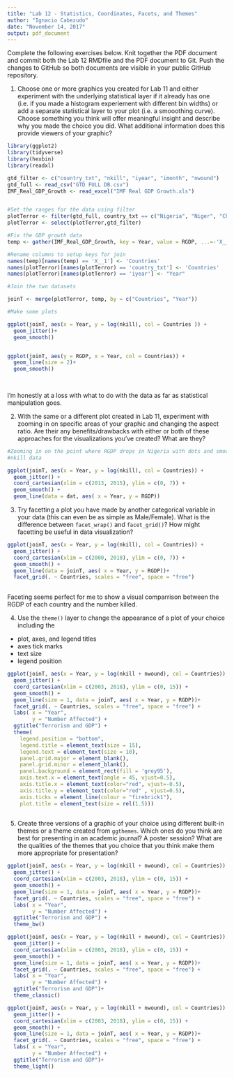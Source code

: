 ```yaml
---
title: "Lab 12 - Statistics, Coordinates, Facets, and Themes"
author: "Ignacio Cabezudo"
date: "November 14, 2017"
output: pdf_document
---
```


Complete the following exercises below. Knit together the PDF document and commit both the Lab 12 RMDfile and the PDF document to Git. Push the changes to GitHub so both documents are visible in your public GitHub repository.

1. Choose one or more graphics you created for Lab 11 and either experiment with the underlying statistical layer if it already has one (i.e. if you made a histogram experiement with different bin widths) or add a separate statistical layer to your plot (i.e. a smooothing curve). Choose something you think will offer meaningful insight and describe why you made the choice you did. What additional information does this provide viewers of your graphic?
```R
library(ggplot2)
library(tidyverse)
library(hexbin)
library(readxl)

gtd_filter <- c("country_txt", "nkill", "iyear", "imonth", "nwound")
gtd_full <- read_csv("GTD FULL DB.csv")
IMF_Real_GDP_Growth <- read_excel("IMF Real GDP Growth.xls")


#Set the ranges for the data using filter
plotTerror <- filter(gtd_full, country_txt == c("Nigeria", "Niger", "Chad", "Cameroon") & iyear > 2000)
plotTerror <- select(plotTerror,gtd_filter)

#Fix the GDP growth data 
temp <- gather(IMF_Real_GDP_Growth, key = Year, value = RGDP, ...=-'X__1')

#Rename columns to setup keys for join
names(temp)[names(temp) == 'X__1'] <- 'Countries'
names(plotTerror)[names(plotTerror) == 'country_txt'] <- 'Countries'
names(plotTerror)[names(plotTerror) == 'iyear'] <- "Year"

#Join the two datasets

joinT <- merge(plotTerror, temp, by = c("Countries", "Year"))

#Make some plots

ggplot(joinT, aes(x = Year, y = log(nkill), col = Countries )) +
  geom_jitter()+
  geom_smooth()


ggplot(joinT, aes(y = RGDP, x = Year, col = Countries)) +
  geom_line(size = 2)+
  geom_smooth()
  
  

```

I'm honestly at a loss with what to do with the data as far as statistical manipulation goes. 

2. With the same or a different plot created in Lab 11, experiment with zooming in on specific areas of your graphic and changing the aspect ratio. Are their any benefits/drawbacks with either or both of these approaches for the visualizations you've created? What are they? 

```R
#Zooming in on the point where RGDP drops in Nigeria with dots and smooth for
#nkill data

ggplot(joinT, aes(x = Year, y = log(nkill), col = Countries)) +
  geom_jitter() +
  coord_cartesian(xlim = c(2013, 2015), ylim = c(0, 7)) +
  geom_smooth() + 
  geom_line(data = dat, aes( x = Year, y = RGDP))


```


3. Try facetting a plot you have made by another categorical variable in your data (this can even be as simple as Male/Female). What is the difference between `facet_wrap()` and `facet_grid()`? How might facetting be useful in data visualization?
```R
ggplot(joinT, aes(x = Year, y = log(nkill), col = Countries)) +
  geom_jitter() +
  coord_cartesian(xlim = c(2000, 2018), ylim = c(0, 7)) +
  geom_smooth() + 
  geom_line(data = joinT, aes( x = Year, y = RGDP))+
  facet_grid(. ~ Countries, scales = "free", space = "free") 
  
```

Faceting seems perfect for me to show a visual comparrison between the RGDP of each country and the number killed. 

4. Use the `theme()` layer to change the appearance of a plot of your choice including the
  * plot, axes, and legend titles
  * axes tick marks
  * text size
  * legend position
  
```R
ggplot(joinT, aes(x = Year, y = log(nkill + nwound), col = Countries)) +
  geom_jitter() +
  coord_cartesian(xlim = c(2003, 2018), ylim = c(0, 15)) +
  geom_smooth() + 
  geom_line(size = 1, data = joinT, aes( x = Year, y = RGDP))+
  facet_grid(. ~ Countries, scales = "free", space = "free") +
  labs( x = "Year", 
        y = "Number Affected") +
  ggtitle("Terrorism and GDP") +
  theme(
    legend.position = "bottom",
    legend.title = element_text(size = 15),
    legend.text = element_text(size = 10),
    panel.grid.major = element_blank(),
    panel.grid.minor = element_blank(),
    panel.background = element_rect(fill = 'grey95'),
    axis.text.x = element_text(angle = 45, vjust=0.5),
    axis.title.x = element_text(color="red", vjust=-0.5),
    axis.title.y = element_text(color="red" , vjust=0.5),
    axis.ticks = element_line(colour = "firebrick1"),
    plot.title = element_text(size = rel(1.5)))
    


```
   
  

5. Create three versions of a graphic of your choice using different built-in themes or a theme created from `ggthemes`. Which ones do you think are best for presenting in an academic journal? A poster session? What are the qualities of the themes that you choice that you think make them more appropriate for presentation?

```R
ggplot(joinT, aes(x = Year, y = log(nkill + nwound), col = Countries)) +
  geom_jitter() +
  coord_cartesian(xlim = c(2003, 2018), ylim = c(0, 15)) +
  geom_smooth() + 
  geom_line(size = 1, data = joinT, aes( x = Year, y = RGDP))+
  facet_grid(. ~ Countries, scales = "free", space = "free") +
  labs( x = "Year", 
        y = "Number Affected") +
  ggtitle("Terrorism and GDP") +
  theme_bw()

ggplot(joinT, aes(x = Year, y = log(nkill + nwound), col = Countries)) +
  geom_jitter() +
  coord_cartesian(xlim = c(2003, 2018), ylim = c(0, 15)) +
  geom_smooth() + 
  geom_line(size = 1, data = joinT, aes( x = Year, y = RGDP))+
  facet_grid(. ~ Countries, scales = "free", space = "free") +
  labs( x = "Year", 
        y = "Number Affected") +
  ggtitle("Terrorism and GDP")+
  theme_classic()

ggplot(joinT, aes(x = Year, y = log(nkill + nwound), col = Countries)) +
  geom_jitter() +
  coord_cartesian(xlim = c(2003, 2018), ylim = c(0, 15)) +
  geom_smooth() + 
  geom_line(size = 1, data = joinT, aes( x = Year, y = RGDP))+
  facet_grid(. ~ Countries, scales = "free", space = "free") +
  labs( x = "Year", 
        y = "Number Affected") +
  ggtitle("Terrorism and GDP")+
  theme_light()

```


